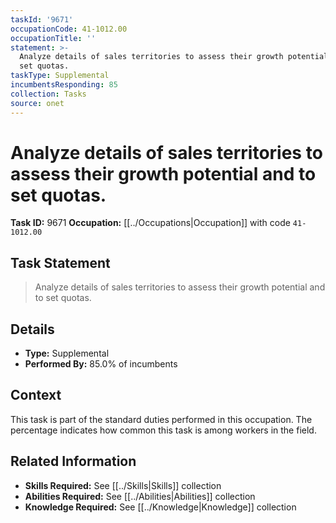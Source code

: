 ```yaml
---
taskId: '9671'
occupationCode: 41-1012.00
occupationTitle: ''
statement: >-
  Analyze details of sales territories to assess their growth potential and to
  set quotas.
taskType: Supplemental
incumbentsResponding: 85
collection: Tasks
source: onet
---
```

# Analyze details of sales territories to assess their growth potential and to set quotas.

**Task ID:** 9671
**Occupation:** [[../Occupations|Occupation]] with code `41-1012.00`

## Task Statement

> Analyze details of sales territories to assess their growth potential and to set quotas.

## Details

- **Type:** Supplemental
- **Performed By:** 85.0% of incumbents

## Context

This task is part of the standard duties performed in this occupation. The percentage indicates how common this task is among workers in the field.

## Related Information

- **Skills Required:** See [[../Skills|Skills]] collection
- **Abilities Required:** See [[../Abilities|Abilities]] collection
- **Knowledge Required:** See [[../Knowledge|Knowledge]] collection

